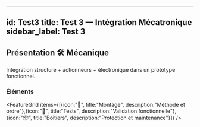 
---
id: Test3
title: Test 3 — Intégration Mécatronique
sidebar_label: Test 3
---

## Présentation <span className="badge-sticker badge-mecanique">🛠️ Mécanique</span>

<InfoCard type="info" title="Aperçu du test" icon="🧩">
Intégration structure + actionneurs + électronique dans un prototype fonctionnel.
</InfoCard>

### Éléments
<Table headers={["Sous-système", "Composants", "Rôle"]}
  data={[["Structure", "Châssis/Support", "Rigidité"],["Actionnement", "Servos/Moteurs", "Mouvement"],["Électronique", "MCU/PCA9685", "Commande"]]}
/>

<FeatureGrid items={[{icon:"🔧", title:"Montage", description:"Méthode et ordre"},{icon:"🧪", title:"Tests", description:"Validation fonctionnelle"},{icon:"📦", title:"Boîtiers", description:"Protection et maintenance"}]} />


